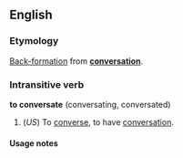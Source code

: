 ==English==
===Etymology===
[[Back-formation]] from '''[[conversation]]'''.

===Intransitive verb===
'''to conversate''' (conversating, conversated)

#(''US'') To [[converse]], to have [[conversation]].

====Usage notes====
<!--non-standard?  colloquial?  slang?  recommend use of "converse" instead?-->